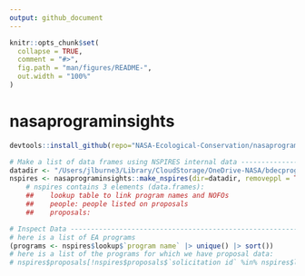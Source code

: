 ```yaml
---
output: github_document
---
```


<!-- README.md is generated from README.Rmd. Please edit that file -->

```r
knitr::opts_chunk$set(
  collapse = TRUE,
  comment = "#>",
  fig.path = "man/figures/README-",
  out.width = "100%"
)
```

# nasaprograminsights

```r
devtools::install_github(repo="NASA-Ecological-Conservation/nasaprograminsights", dependencies = FALSE, quiet = TRUE)
```

```r
# Make a list of data frames using NSPIRES internal data ---------------------------------------------------------------
datadir <- "/Users/jlburne3/Library/CloudStorage/OneDrive-NASA/bdecprogrameval/data-raw/" # where is the internal data stored
nspires <- nasaprograminsights::make_nspires(dir=datadir, removeppl = TRUE, tokeep=c("selected", "declined", "submitted","selectable","invited","awarded"))
    # nspires contains 3 elements (data.frames): 
    ##    lookup table to link program names and NOFOs
    ##    people: people listed on proposals
    ##    proposals: 
```

```r
# Inspect Data ------------------------------------------------------------
# here is a list of EA programs
(programs <- nspires$lookup$`program name` |> unique() |> sort())
# here is a list of the programs for which we have proposal data:
# nspires$proposals[!nspires$proposals$`solicitation id` %in% nspires$lookup$`solciitation id`,] 
```
  

